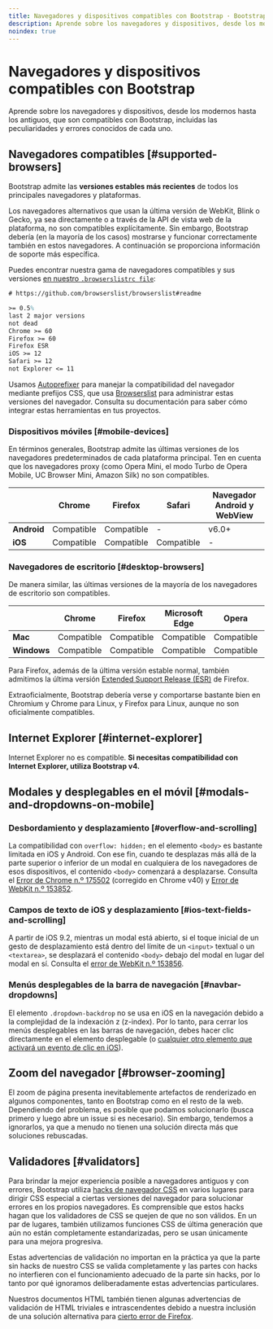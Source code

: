 ```yaml
---
title: Navegadores y dispositivos compatibles con Bootstrap · Bootstrap en Español v5.3
description: Aprende sobre los navegadores y dispositivos, desde los modernos hasta los antiguos, que son compatibles con Bootstrap, incluidas las peculiaridades y errores conocidos de cada uno.
noindex: true
---
```


# Navegadores y dispositivos compatibles con Bootstrap

Aprende sobre los navegadores y dispositivos, desde los modernos hasta los antiguos, que son compatibles con Bootstrap, incluidas las peculiaridades y errores conocidos de cada uno.

<MainBanner />

## Navegadores compatibles [#supported-browsers]

Bootstrap admite las **versiones estables más recientes** de todos los principales navegadores y plataformas.

Los navegadores alternativos que usan la última versión de WebKit, Blink o Gecko, ya sea directamente o a través de la API de vista web de la plataforma, no son compatibles explícitamente. Sin embargo, Bootstrap debería (en la mayoría de los casos) mostrarse y funcionar correctamente también en estos navegadores. A continuación se proporciona información de soporte más específica.

Puedes encontrar nuestra gama de navegadores compatibles y sus versiones [en nuestro `.browserslistrc file`](https://github.com/twbs/bootstrap/blob/v5.3.2/.browserslistrc):

```tex
# https://github.com/browserslist/browserslist#readme

>= 0.5%
last 2 major versions
not dead
Chrome >= 60
Firefox >= 60
Firefox ESR
iOS >= 12
Safari >= 12
not Explorer <= 11
```    

Usamos [Autoprefixer](https://github.com/postcss/autoprefixer) para manejar la compatibilidad del navegador mediante prefijos CSS, que usa [Browserslist](https://github.com/browserslist/browserslist) para administrar estas versiones del navegador. Consulta su documentación para saber cómo integrar estas herramientas en tus proyectos.

### Dispositivos móviles [#mobile-devices]

En términos generales, Bootstrap admite las últimas versiones de los navegadores predeterminados de cada plataforma principal. Ten en cuenta que los navegadores proxy (como Opera Mini, el modo Turbo de Opera Mobile, UC Browser Mini, Amazon Silk) no son compatibles.

|     | Chrome | Firefox | Safari | Navegador Android y WebView |
| --- | --- | --- | --- | --- |
| **Android** | Compatible | Compatible | -   | v6.0+ |
| **iOS** | Compatible | Compatible | Compatible | -   |

### Navegadores de escritorio [#desktop-browsers]

De manera similar, las últimas versiones de la mayoría de los navegadores de escritorio son compatibles.

|     | Chrome | Firefox | Microsoft Edge | Opera | Safari |
| --- | --- | --- | --- | --- | --- |
| **Mac** | Compatible | Compatible | Compatible | Compatible | Compatible |
| **Windows** | Compatible | Compatible | Compatible | Compatible | -   |

Para Firefox, además de la última versión estable normal, también admitimos la última versión [Extended Support Release (ESR)](https://www.mozilla.org/en-US/firefox/enterprise) de Firefox.

Extraoficialmente, Bootstrap debería verse y comportarse bastante bien en Chromium y Chrome para Linux, y Firefox para Linux, aunque no son oficialmente compatibles.

## Internet Explorer [#internet-explorer]

Internet Explorer no es compatible. **Si necesitas compatibilidad con Internet Explorer, utiliza Bootstrap v4.**

## Modales y desplegables en el móvil [#modals-and-dropdowns-on-mobile]

### Desbordamiento y desplazamiento [#overflow-and-scrolling]

La compatibilidad con `overflow: hidden;` en el elemento `<body>` es bastante limitada en iOS y Android. Con ese fin, cuando te desplazas más allá de la parte superior o inferior de un modal en cualquiera de los navegadores de esos dispositivos, el contenido `<body>` comenzará a desplazarse. Consulta el [Error de Chrome n.º 175502](https://bugs.chromium.org/p/chromium/issues/detail?id=175502) (corregido en Chrome v40) y [Error de WebKit n.º 153852](https://bugs.webkit.org/show_bug.cgi?id=153852).

### Campos de texto de iOS y desplazamiento [#ios-text-fields-and-scrolling]

A partir de iOS 9.2, mientras un modal está abierto, si el toque inicial de un gesto de desplazamiento está dentro del límite de un `<input>` textual o un `<textarea>`, se desplazará el contenido `<body>` debajo del modal en lugar del modal en sí. Consulta el [error de WebKit n.º 153856](https://bugs.webkit.org/show_bug.cgi?id=153856).

### Menús desplegables de la barra de navegación [#navbar-dropdowns]

El elemento `.dropdown-backdrop` no se usa en iOS en la navegación debido a la complejidad de la indexación z (z-index). Por lo tanto, para cerrar los menús desplegables en las barras de navegación, debes hacer clic directamente en el elemento desplegable (o [cualquier otro elemento que activará un evento de clic en iOS](https://developer.mozilla.org/en-US/docs/Web/API/Element/click_event#Safari_Mobile)).

<ContentSuggestion />

## Zoom del navegador [#browser-zooming]

El zoom de página presenta inevitablemente artefactos de renderizado en algunos componentes, tanto en Bootstrap como en el resto de la web. Dependiendo del problema, es posible que podamos solucionarlo (busca primero y luego abre un issue si es necesario). Sin embargo, tendemos a ignorarlos, ya que a menudo no tienen una solución directa más que soluciones rebuscadas.

## Validadores [#validators]

Para brindar la mejor experiencia posible a navegadores antiguos y con errores, Bootstrap utiliza [hacks de navegador CSS](http://browserhacks.com) en varios lugares para dirigir CSS especial a ciertas versiones del navegador para solucionar errores en los propios navegadores. Es comprensible que estos hacks hagan que los validadores de CSS se quejen de que no son válidos. En un par de lugares, también utilizamos funciones CSS de última generación que aún no están completamente estandarizadas, pero se usan únicamente para una mejora progresiva.

Estas advertencias de validación no importan en la práctica ya que la parte sin hacks de nuestro CSS se valida completamente y las partes con hacks no interfieren con el funcionamiento adecuado de la parte sin hacks, por lo tanto por qué ignoramos deliberadamente estas advertencias particulares.

Nuestros documentos HTML también tienen algunas advertencias de validación de HTML triviales e intrascendentes debido a nuestra inclusión de una solución alternativa para [cierto error de Firefox](https://bugzilla.mozilla.org/show_bug.cgi?id=654072).